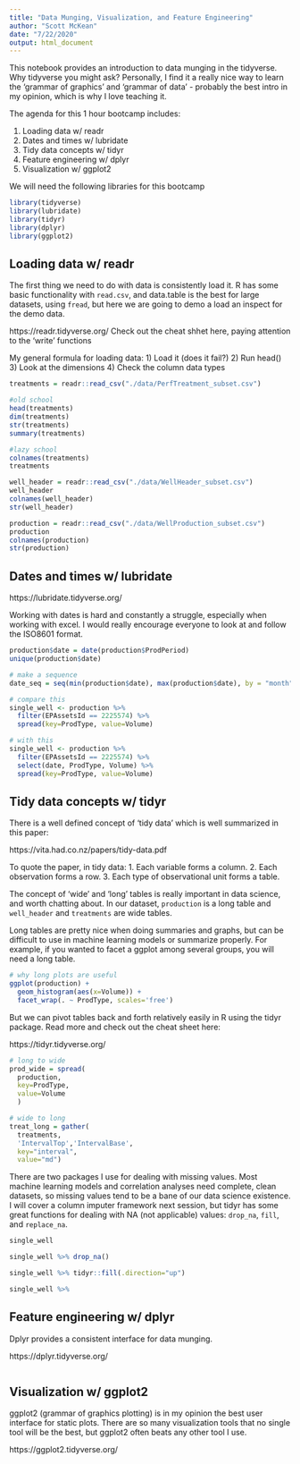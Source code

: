 ```yaml
---
title: "Data Munging, Visualization, and Feature Engineering"
author: "Scott McKean"
date: "7/22/2020"
output: html_document
---
```


This notebook provides an introduction to data munging in the tidyverse. Why
tidyverse you might ask? Personally, I find it a really nice way to learn the 
'grammar of graphics' and 'grammar of data' - probably the best intro in my 
opinion, which is why I love teaching it.

The agenda for this 1 hour bootcamp includes:

1. Loading data w/ readr
2. Dates and times w/ lubridate
3. Tidy data concepts w/ tidyr
4. Feature engineering w/ dplyr
5. Visualization w/ ggplot2

We will need the following libraries for this bootcamp

```r
library(tidyverse)
library(lubridate)
library(tidyr)
library(dplyr)
library(ggplot2)
```

## Loading data w/ readr

The first thing we need to do with data is consistently load it. R has some 
basic functionality with `read.csv`, and data.table is the best for large
datasets, using `fread`, but here we are going to demo a load an inspect for
the demo data.

https://readr.tidyverse.org/
Check out the cheat shhet here, paying attention to the 'write' functions

My general formula for loading data:
1) Load it (does it fail?)
2) Run head()
3) Look at the dimensions
4) Check the column data types

```r
treatments = readr::read_csv("./data/PerfTreatment_subset.csv")

#old school
head(treatments)
dim(treatments)
str(treatments)
summary(treatments)

#lazy school
colnames(treatments)
treatments
```

```r
well_header = readr::read_csv("./data/WellHeader_subset.csv")
well_header
colnames(well_header)
str(well_header)
```

```r
production = readr::read_csv("./data/WellProduction_subset.csv")
production
colnames(production)
str(production)
```

## Dates and times w/ lubridate

https://lubridate.tidyverse.org/

Working with dates is hard and constantly a struggle, especially when working
with excel. I would really encourage everyone to look at and follow the
ISO8601 format.

```r
production$date = date(production$ProdPeriod)
unique(production$date)

# make a sequence
date_seq = seq(min(production$date), max(production$date), by = "month")

# compare this
single_well <- production %>%
  filter(EPAssetsId == 2225574) %>%
  spread(key=ProdType, value=Volume)

# with this
single_well <- production %>%
  filter(EPAssetsId == 2225574) %>%
  select(date, ProdType, Volume) %>%
  spread(key=ProdType, value=Volume)
```

## Tidy data concepts w/ tidyr

There is a well defined concept of 'tidy data' which is well summarized in this paper:

https://vita.had.co.nz/papers/tidy-data.pdf

To quote the paper, in tidy data:
1. Each variable forms a column.
2. Each observation forms a row.
3. Each type of observational unit forms a table.

The concept of 'wide' and 'long' tables is really important in data science,
and worth chatting about. In our dataset, `production` is a long table and
`well_header` and `treatments` are wide tables. 

Long tables are pretty nice when doing summaries and graphs, but can be difficult
to use in machine learning models or summarize properly. For example, if you
wanted to facet a ggplot among several groups, you will need a long table.

```r
# why long plots are useful
ggplot(production) +
  geom_histogram(aes(x=Volume)) +
  facet_wrap(. ~ ProdType, scales='free')
```

But we can pivot tables back and forth relatively easily in R using the tidyr package. Read more and check out the cheat sheet here:

https://tidyr.tidyverse.org/

```r
# long to wide
prod_wide = spread(
  production, 
  key=ProdType, 
  value=Volume
  )

# wide to long
treat_long = gather(
  treatments, 
  'IntervalTop','IntervalBase', 
  key="interval",
  value="md")
```

There are two packages I use for dealing with missing values. Most machine learning models and correlation analyses need complete, clean datasets, so 
missing values tend to be a bane of our data science existence. I will cover 
a column imputer framework next session, but tidyr has some great functions 
for dealing with NA (not applicable) values: `drop_na`, `fill`, and `replace_na`.

```r
single_well

single_well %>% drop_na()

single_well %>% tidyr::fill(.direction="up")

single_well %>% 
```


## Feature engineering w/ dplyr

Dplyr provides a consistent interface for data munging.

https://dplyr.tidyverse.org/

```r

```

## Visualization w/ ggplot2

ggplot2 (grammar of graphics plotting) is in my opinion the best user interface
for static plots. There are so many visualization tools that no single tool
will be the best, but ggplot2 often beats any other tool I use.

https://ggplot2.tidyverse.org/

```r

```


